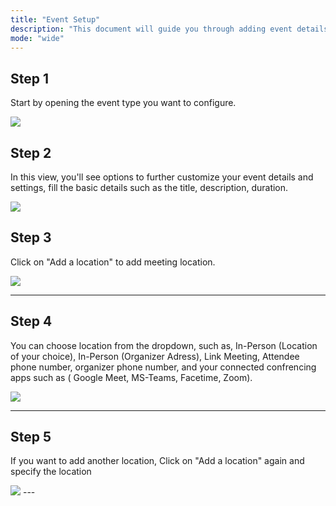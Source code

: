 ```yaml
---
title: "Event Setup"
description: "This document will guide you through adding event details and specifying the event location."
mode: "wide"
---
```


## Step 1

Start by opening the event type you want to configure.

<Frame><img src="/images/event_setup/event-types.webp" /></Frame>

## Step 2

In this view, you'll see options to further customize your event details and settings, fill the basic details such as the title, description, duration.

<Frame><img src="/images/event_setup/event-setup.webp" /></Frame>

## Step 3

Click on "Add a location" to add meeting location.

<Frame><img src="/images/event_setup/37dccdf8-4137-4b79-b8f5-a6e99ab760fd.webp" /></Frame>

---

## Step 4

You can choose location from the dropdown, such as, In-Person (Location of your choice), In-Person (Organizer Adress), Link Meeting, Attendee phone number, organizer phone number, and your connected confrencing apps such as ( Google Meet, MS-Teams, Facetime, Zoom).

<Frame><img src="/images/event_setup/location.webp" /></Frame>

---

## Step 5

If you want to add another location, Click on "Add a location" again and specify the location

<Frame><img src="/images/event_setup/anotherlocation.webp" /></Frame>
---